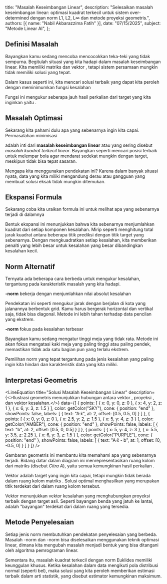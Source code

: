   title: "Masalah Keseimbangan Linear",
  description: "Selesaikan masalah keseimbangan linear: optimasi kuadrat terkecil untuk sistem over-determined dengan norm L1, L2, L∞ dan metode proyeksi geometris.",
  authors: [{ name: "Nabil Akbarazzima Fatih" }],
  date: "07/15/2025",
  subject: "Metode Linear AI",
};


## Definisi Masalah

Bayangkan kamu sedang mencoba mencocokkan teka-teki yang tidak sempurna. Begitulah situasi yang kita hadapi dalam masalah keseimbangan linear. Kita memiliki matriks <InlineMath math="A \in \mathbb{R}^{m \times n}" /> dan vektor <InlineMath math="b \in \mathbb{R}^m" />, tetapi sistem persamaan <InlineMath math="A \cdot x = b" /> mungkin tidak memiliki solusi yang tepat.

Dalam kasus seperti ini, kita mencari solusi terbaik yang dapat kita peroleh dengan meminimumkan fungsi kesalahan

<BlockMath math="F(x) = \|A \cdot x - b\|_2^2" />

Fungsi ini mengukur seberapa jauh hasil perkalian <InlineMath math="A \cdot x" /> dari target yang kita inginkan yaitu <InlineMath math="b" />.

## Masalah Optimasi

Sekarang kita pahami dulu apa yang sebenarnya ingin kita capai. Permasalahan minimisasi

<BlockMath math="\min_x \|A \cdot x - b\|_2^2" />

adalah inti dari **masalah keseimbangan linear** atau yang sering disebut *masalah kuadrat terkecil linear*. Bayangkan seperti mencari posisi terbaik untuk melempar bola agar mendarat sedekat mungkin dengan target, meskipun tidak bisa tepat sasaran.

Mengapa kita menggunakan pendekatan ini? Karena dalam banyak situasi nyata, data yang kita miliki mengandung derau atau gangguan yang membuat solusi eksak tidak mungkin ditemukan.

## Ekspansi Formula

Sekarang coba kita uraikan formula ini untuk melihat apa yang sebenarnya terjadi di dalamnya

<MathContainer>
<BlockMath math="\min_x \|A \cdot x - b\|_2^2 = \min_x \sum_{i=1}^{n} (A \cdot x - b)_i^2" />
</MathContainer>

Bentuk ekspansi ini menunjukkan bahwa kita sebenarnya menjumlahkan kuadrat dari setiap komponen kesalahan. Mirip seperti menghitung total jarak kuadrat antara beberapa titik prediksi dengan titik target yang sebenarnya. Dengan mengkuadratkan setiap kesalahan, kita memberikan penalti yang lebih besar untuk kesalahan yang besar dibandingkan kesalahan kecil.

## Norm Alternatif

Ternyata ada beberapa cara berbeda untuk mengukur kesalahan, tergantung pada karakteristik masalah yang kita hadapi.

**<InlineMath math="\ell_1" />-norm** bekerja dengan menjumlahkan nilai absolut kesalahan

<BlockMath math="\min_x \|A \cdot x - b\|_1 = \min_x \sum_{i=1}^{n} |(A \cdot x - b)_i|" />

Pendekatan ini seperti mengukur jarak dengan berjalan di kota yang jalanannya berbentuk grid. Kamu harus bergerak horizontal dan vertikal saja, tidak bisa diagonal. Metode ini lebih tahan terhadap data pencilan yang ekstrem.

**<InlineMath math="\ell_\infty" />-norm** fokus pada kesalahan terbesar

<BlockMath math="\min_x \|A \cdot x - b\|_\infty = \min_x \max_{i=1,\ldots,n} |(A \cdot x - b)_i|" />

Bayangkan kamu sedang mengatur tinggi meja yang tidak rata. Metode ini akan fokus mengatasi kaki meja yang paling tinggi atau paling pendek, memastikan tidak ada satu bagian pun yang terlalu ekstrem.

Pemilihan norm yang tepat tergantung pada jenis kesalahan yang paling ingin kita hindari dan karakteristik data yang kita miliki.

## Interpretasi Geometris

<LineEquation
  title="Solusi Masalah Keseimbangan Linear"
  description={<>Ilustrasi geometris menunjukkan hubungan antara vektor <InlineMath math="b" />, proyeksi <InlineMath math="A\hat{x}" />, dan vektor kesalahan.</>}
  data={[
    {
      points: [
        { x: 0, y: 0, z: 0 },
        { x: 4, y: 2, z: 1 },
        { x: 6, y: 3, z: 1.5 }
      ],
      color: getColor("SKY"),
      cone: { position: "end" },
      showPoints: false,
      labels: [
        { text: "A·x̂", at: 2, offset: [0.5, 0.5, 0] }
      ]
    },
    {
      points: [
        { x: 0, y: 0, z: 0 },
        { x: 2.5, y: 2, z: 1.5 },
        { x: 5, y: 4, z: 3 }
      ],
      color: getColor("AMBER"),
      cone: { position: "end" },
      showPoints: false,
      labels: [
        { text: "b", at: 2, offset: [0.5, 0, 0.5] }
      ]
    },
    {
      points: [
        { x: 5, y: 4, z: 3 },
        { x: 5.5, y: 3.5, z: 2.25 },
        { x: 6, y: 3, z: 1.5 }
      ],
      color: getColor("PURPLE"),
      cone: { position: "end" },
      showPoints: false,
      labels: [
        { text: "A·x̂ - b", at: 1, offset: [0, -0.5, 0] }
      ]
    }
  ]}
/>

Gambaran geometris ini membantu kita memahami apa yang sebenarnya terjadi. Bidang datar dalam diagram ini menrepresentasikan ruang kolom dari matriks <InlineMath math="A" /> (disebut *Citra A*), yaitu semua kemungkinan hasil perkalian <InlineMath math="A \cdot x" />.

Vektor <InlineMath math="b" /> adalah target yang ingin kita capai, tetapi mungkin tidak berada dalam ruang kolom matriks <InlineMath math="A" />. Solusi optimal <InlineMath math="\hat{x}" /> menghasilkan <InlineMath math="A\hat{x}" /> yang merupakan titik terdekat dari <InlineMath math="b" /> dalam ruang kolom tersebut.

Vektor <InlineMath math="A\hat{x} - b" /> menunjukkan vektor kesalahan yang menghubungkan proyeksi terbaik dengan target asli. Seperti bayangan benda yang jatuh ke lantai, <InlineMath math="A\hat{x}" /> adalah "bayangan" terdekat dari <InlineMath math="b" /> dalam ruang yang tersedia.

## Metode Penyelesaian

Setiap jenis norm membutuhkan pendekatan penyelesaian yang berbeda. Masalah <InlineMath math="\ell_1" />-norm dan <InlineMath math="\ell_\infty" />-norm bisa diselesaikan menggunakan teknik optimasi linear, dimana kita mengubah masalah menjadi bentuk yang bisa ditangani oleh algoritma pemrograman linear.

Sementara itu, masalah kuadrat terkecil dengan norm Euklides memiliki keunggulan khusus. Ketika kesalahan dalam data mengikuti pola distribusi normal (seperti bel), maka solusi yang kita peroleh memberikan estimasi terbaik dalam arti statistik, yang disebut estimator kemungkinan maksimum.